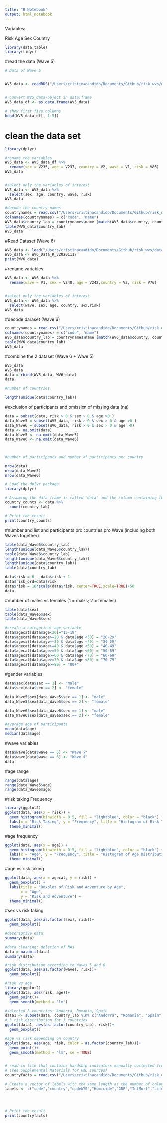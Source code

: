 ```yaml
---
title: "R Notebook"
output: html_notebook
---
```

Variables: 

Risk
Age 
Sex
Country



```r
library(data.table)
library(tidyr)
```

#read the data (Wave 5)
```r
# Data of Wave 5


WV5_data <- readRDS("/Users/cristinacandido/Documents/Github/risk_wvs/data/WVS/F00007944-WV5_Data_R_v20180912.rds")


# Convert WV5_data-object in data.frame 
WV5_data_df <- as.data.frame(WV5_data)

# show first five columns
head(WV5_data_df[, 1:5])
```

# clean the data set
```r
library(dplyr)

#rename the variables
WV5_data <- WV5_data_df %>%
  rename(sex = V235, age = V237, country = V2, wave = V1, risk = V86)
WV5_data


#select only the variables of interest
WV5_data <- WV5_data %>%
  select(sex, age, country, wave, risk)
WV5_data
```

```r
#decode the country names 
countrynames = read.csv("/Users/cristinacandido/Documents/Github/risk_wvs/data/WVS/countrynames.txt", header=FALSE,as.is=TRUE)
colnames(countrynames) = c("code", "name")
WV5_data$country_lab = countrynames$name [match(WV5_data$country, countrynames$code)]
table(WV5_data$country_lab)
WV5_data


```

#Read Dataset (Wave 6)
```r
WV6_data <- load("/Users/cristinacandido/Documents/Github/risk_wvs/data/WVS/WV6_Data_R_v20201117.rdata") 
WV6_data <- WV6_Data_R_v20201117 
print(WV6_data)
```

#rename variables
```r
WV6_data <- WV6_data %>%
  rename(wave = V1, sex = V240, age = V242,country = V2, risk = V76)


#select only the variables of interest
WV6_data <- WV6_data %>%
  select(wave, sex, age, country, sex,risk)
WV6_data

```


#decode daraset (Wave 6)
```r
countrynames = read.csv("/Users/cristinacandido/Documents/Github/risk_wvs/data/WVS/countrynames.txt", header=FALSE,as.is=TRUE)
colnames(countrynames) = c("code", "name")
WV6_data$country_lab = countrynames$name [match(WV6_data$country, countrynames$code)]
table(WV6_data$country_lab)
WV6_data
```

#combine the 2 dataset (Wave 6 + Wave 5)
```r
WV5_data
WV6_data
data = rbind(WV5_data, WV6_data)
data

#number of countries

length(unique(data$country_lab))
```
#exclusion of participants and omission of missing data (na)
```r
data = subset(data, risk > 0 & sex > 0 & age >0 )
data_Wave5 = subset(WV5_data, risk > 0 & sex > 0 & age >0 )
data_Wave6 = subset(WV6_data, risk > 0 & sex > 0 & age >0)
data <- na.omit(data)
data_Wave5 <- na.omit(data_Wave5)
data_Wave6 <- na.omit(data_Wave6)



#number of participants and number of participants per country

nrow(data)
nrow(data_Wave5)
nrow(data_Wave6)
```
```r
# Load the dplyr package
library(dplyr)

# Assuming the data frame is called 'data' and the column containing the country information is called 'country'
country_counts <- data %>%
  count(country_lab)

# Print the result
print(country_counts)

```

#number and list and participants pro countries pro Wave (including both Waves together)
```r
table(data_Wave5$country_lab)
length(unique(data_Wave5$country_lab)) 
table(data_Wave6$country_lab)
length(unique(data_Wave6$country_lab))
length(unique(data$country_lab)) 
table(data$country_lab)
```


```r
data$risk = 6 - data$risk + 1
data$risk_ord=data$risk 
data$risk = 10*scale(data$risk, center=TRUE,scale=TRUE)+50
data


```

#number of males vs females (1 = males; 2 = females)
```r
table(data$sex)
table(data_Wave5$sex)
table(data_Wave6$sex)
```


```r
#create a categorical age variable
data$agecat[data$age<20]="15-19"
data$agecat[data$age>=20 & data$age <30] = "20-29"
data$agecat[data$age>=30 & data$age <40] = "30-39"
data$agecat[data$age>=40 & data$age <50] = "40-49"
data$agecat[data$age>=50 & data$age <60] = "50-59"
data$agecat[data$age>=60 & data$age <70] = "60-69"
data$agecat[data$age>=70 & data$age <80] = "70-79"
data$agecat[data$age>=80] = "80+"
```


#gender variables
```r
data$sex[data$sex == 1] <- "male"
data$sex[data$sex == 2] <- "female"

data_Wave5$sex[data_Wave5$sex == 1] <- "male"
data_Wave5$sex[data_Wave5$sex == 2] <- "female"

data_Wave6$sex[data_Wave6$sex == 1] <- "male"
data_Wave6$sex[data_Wave6$sex == 2] <- "female"

#average age of participants
mean(data$age)
median(data$age)
```

#wave variables
```r
data$wave[data$wave == 5] <- "Wave 5"
data$wave[data$wave == 6] <- "Wave 6"
data
```


#age range
```r
range(data$age) 
range(data_Wave5$age)
range(data_Wave6$age)
```
#risk taking Frequency
```r
library(ggplot2)
ggplot(data, aes(x = risk)) +
  geom_histogram(binwidth = 0.5, fill = "lightblue", color = "black") +
  labs(x = "Risk Taking", y = "Frequency", title = "Histogram of Risk Taking") +
  theme_minimal()
```
#age frequency
```r
ggplot(data, aes(x = age)) +
  geom_histogram(binwidth = 0.5, fill = "lightblue", color = "black") +
  labs(x = "Age", y = "Frequency", title = "Histogram of Age Distributionn") +
  theme_minimal()
```
#age vs risk taking
```r

ggplot(data, aes(x = agecat, y = risk)) +
  geom_boxplot() +
  labs(title = "Boxplot of Risk and Adventure by Age",
       x = "Age",
       y = "Risk and Adventure") +
  theme_minimal()


```
#sex vs risk taking
```r
ggplot(data, aes(as.factor(sex), risk))+
  geom_boxplot()

```
```r
#descriptive data 
summary(data)
```
```r
#data cleaning: deletion of NAs 
data = na.omit(data)
summary(data)
```
```r
#risk distribution according to Waves 5 and 6 
ggplot(data, aes(as.factor(wave), risk))+
  geom_boxplot()
```
```r
#risk vs age
library(ggplot2)
ggplot(data, aes(risk, age))+
  geom_point()+
  geom_smooth(method = "lm")
```


```r
#selected 3 countries: Andorra, Romania, Spain
data1 <- subset(data, country_lab %in% c("Andorra", "Romania", "Spain"))
# 3 risk distribution for 3 countries
ggplot(data1, aes(as.factor(country_lab), risk))+
  geom_boxplot()
```
```r
#age vs risk depending on country
ggplot(data, aes(age, risk, color = as.factor(country_lab)))+
  geom_point()+
  geom_smooth(method = "lm", se = TRUE)
```
```r
```

```r
# read in file that contains hardship indicators manually collected from CIA factbook, WHO, and World Bank 
# (see Supplemental Materials for URL sources)
countryfacts = read.csv("/Users/cristinacandido/Documents/Github/risk_wvs/data/WVS/countryfacts_selection.csv", as.is = TRUE, header = TRUE) 

# Create a vector of labels with the same length as the number of columns in 'countryfacts'
labels <- c("code","country","codeWVS","Homicide","GDP","InfMort","LifeExp","GINI","GenderPEdu","code2")




# Print the result
print(countryfacts)
```















